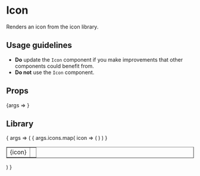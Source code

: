 
<Meta title="Content/Icon" component={Icon} />

# Icon

Renders an icon from the icon library.

## Usage guidelines

- **Do** update the `Icon` component if you make improvements that other components could benefit from.
- **Do not** use the `Icon` component.

## Props

<Canvas>
	<Story
		args={{}}
		name="Default"
	>
		{args => <Icon {...args} />}
	</Story>
</Canvas>

<ArgsTable story="Default" />

## Library

<Canvas>
	<Story
		args={{
			icons: [
				'apple',
				'facebook',
				'linkedin',
				'twitter',
				'youtube',
			]
		}}
		name="Library"
	>
		{
			args => (
				<table border="1" cellpadding="10">
					{
						args.icons.map( icon => (
							<tr>
								<td>{icon}</td>
								<td><Icon name={icon} /></td>
							</tr>
						) )
					}
				</table>
			)
		}
	</Story>
</Canvas>

